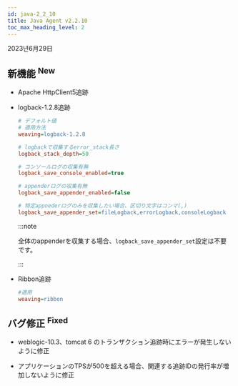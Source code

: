 ```yaml
---
id: java-2_2_10
title: Java Agent v2.2.10
toc_max_heading_level: 2
---
```


2023년6月29日

## 新機能 <sup><Status>New</Status></sup>

-   Apache HttpClient5追跡

-   logback-1.2.8追跡

    ```ini title='whatap.conf'
    # デフォルト値 
    # 適用方法
    weaving=logback-1.2.8

    # logbackで収集するerror_stack長さ
    logback_stack_depth=50

    # コンソールログの収集有無
    logback_save_console_enabled=true

    # appenderログの収集有無
    logback_save_appender_enabled=false

    # 特定appnederログのみを収集したい場合、区切り文字はコンマ(,)
    logback_save_appender_set=fileLogback,errorLogback,consoleLogback
    ```

    :::note

    全体のappenderを収集する場合、`logback_save_appender_set`設定は不要です。

    :::

-   Ribbon追跡

    ```ini title='whatap.conf'
    #適用
    weaving=ribbon
    ```

## バグ修正 <sup><Status>Fixed</Status></sup>

-   weblogic-10.3、tomcat 6 のトランザクション追跡時にエラーが発生しないように修正

-   アプリケーションのTPSが500を超える場合、関連する追跡IDの発行率が増加しないように修正
